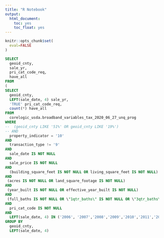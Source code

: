 ```yaml
---
title: "R Notebook"
output: 
  html_document:
    toc: yes
    toc_float: yes
---
```


```r
knitr::opts_chunk$set(
  eval=FALSE
)
```

```sql
SELECT
  geoid_cnty,
  sale_yr,
  pri_cat_code_req,
  have_all
FROM
(
SELECT
  geoid_cnty,
  LEFT(sale_date, 4) sale_yr,
  'TRUE' pri_cat_code_req,
  count(*) have_all
FROM
  corelogic_usda.broadband_variables_tax_2020_06_27_unq_prog
WHERE
--  (geoid_cnty LIKE '51%' OR geoid_cnty LIKE '19%')
-- AND
  property_indicator = '10'
AND
  transaction_type != '9'
AND
  sale_date IS NOT NULL
AND
  sale_price IS NOT NULL
AND
  (building_square_feet IS NOT NULL OR living_square_feet IS NOT NULL)
AND
 (acres IS NOT NULL OR land_square_footage IS NOT NULL)
AND
 (year_built IS NOT NULL OR effective_year_built IS NOT NULL)
AND
 (full_baths IS NOT NULL OR \"1qtr_baths\" IS NOT NULL OR \"3qtr_baths\" IS NOT NULL OR half_baths IS NOT NULL OR total_baths IS NOT NULL)
AND
  pri_cat_code IS NOT NULL
AND
  LEFT(sale_date, 4) IN ('2006', '2007','2008','2009','2010','2011','2012','2013','2014','2015','2016','2017','2018')
GROUP BY
  geoid_cnty,
  LEFT(sale_date, 4)
```

